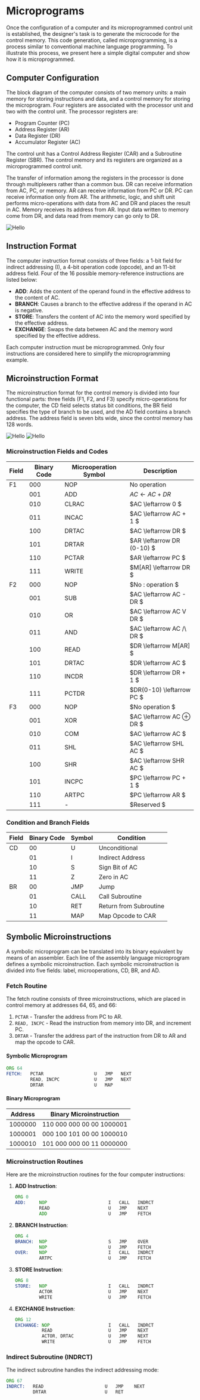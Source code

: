 
# Microprograms
Once the configuration of a computer and its microprogrammed control unit is established, the designer's task is to generate the microcode for the control memory. This code generation, called microprogramming, is a process similar to conventional machine language programming. To illustrate this process, we present here a simple digital computer and show how it is microprogrammed.

## Computer Configuration
The block diagram of the computer consists of two memory units: a main memory for storing instructions and data, and a control memory for storing the microprogram. Four registers are associated with the processor unit and two with the control unit. The processor registers are:

- Program Counter (PC)
- Address Register (AR)
- Data Register (DR)
- Accumulator Register (AC)

The control unit has a Control Address Register (CAR) and a Subroutine Register (SBR). The control memory and its registers are organized as a microprogrammed control unit.

The transfer of information among the registers in the processor is done through multiplexers rather than a common bus. DR can receive information from AC, PC, or memory. AR can receive information from PC or DR. PC can receive information only from AR. The arithmetic, logic, and shift unit performs micro-operations with data from AC and DR and places the result in AC. Memory receives its address from AR. Input data written to memory come from DR, and data read from memory can go only to DR.

<Image src="/c7/x3.png" alt="Hello" className="dark:invert-[0.93]" width={600} height={600} />

## Instruction Format

The computer instruction format consists of three fields: a 1-bit field for indirect addressing (I), a 4-bit operation code (opcode), and an 11-bit address field. Four of the 16 possible memory-reference instructions are listed below:

- **ADD**: Adds the content of the operand found in the effective address to the content of AC.
- **BRANCH**: Causes a branch to the effective address if the operand in AC is negative.
- **STORE**: Transfers the content of AC into the memory word specified by the effective address.
- **EXCHANGE**: Swaps the data between AC and the memory word specified by the effective address.

Each computer instruction must be microprogrammed. Only four instructions are considered here to simplify the microprogramming example.

## Microinstruction Format

The microinstruction format for the control memory is divided into four functional parts: three fields (F1, F2, and F3) specify micro-operations for the computer, the CD field selects status bit conditions, the BR field specifies the type of branch to be used, and the AD field contains a branch address. The address field is seven bits wide, since the control memory has 128 words.

<Image src="/c7/x4.png" alt="Hello" className="dark:invert-[0.93]" width={400} height={400} />
<Image src="/c7/x5.png" alt="Hello" className="dark:invert-[0.93]" width={400} height={400} />

### Microinstruction Fields and Codes

| Field | Binary Code | Microoperation Symbol | Description                    |
|-------|-------------|-----------------------|--------------------------------|
| F1    | 000         | NOP                   | No operation                   |
|       | 001         | ADD                   | $AC \leftarrow AC + DR$                  |
|       | 010         | CLRAC                 | $AC \leftarrow 0 $                       |
|       | 011         | INCAC                 | $AC \leftarrow AC + 1   $                |
|       | 100         | DRTAC                 | $AC \leftarrow DR $                      |
|       | 101         | DRTAR                 | $AR \leftarrow DR (0-10) $               |
|       | 110         | PCTAR                 | $AR \leftarrow PC $                      |
|       | 111         | WRITE                 | $M[AR] \leftarrow DR $                   |
| F2    | 000         | NOP                   | $No \: operation $                  |
|       | 001         | SUB                   | $AC \leftarrow AC - DR $                 |
|       | 010         | OR                    | $AC \leftarrow AC V DR $                 |
|       | 011         | AND                   | $AC \leftarrow AC /\ DR $                |
|       | 100         | READ                  | $DR \leftarrow M[AR] $                   |
|       | 101         | DRTAC                 | $DR \leftarrow AC $                      |
|       | 110         | INCDR                 | $DR \leftarrow DR + 1  $                 |
|       | 111         | PCTDR                 | $DR(0-10) \leftarrow PC $                |
| F3    | 000         | NOP                   | $No operation $                  |
|       | 001         | XOR                   | $AC \leftarrow AC ⊕ DR $                 |
|       | 010         | COM                   | $AC \leftarrow AC $                      |
|       | 011         | SHL                   | $AC \leftarrow SHL AC $                  |
|       | 100         | SHR                   | $AC \leftarrow SHR AC $                  |
|       | 101         | INCPC                 | $PC \leftarrow PC + 1 $                  |
|       | 110         | ARTPC                 | $PC \leftarrow AR $                      |
|       | 111         | -                     | $Reserved $                      |


### Condition and Branch Fields

| Field | Binary Code | Symbol | Condition       |
|-------|-------------|--------|-----------------|
| CD    | 00          | U      | Unconditional   |
|       | 01          | I      | Indirect Address|
|       | 10          | S      | Sign Bit of AC  |
|       | 11          | Z      | Zero in AC      |
| BR    | 00          | JMP    | Jump            |
|       | 01          | CALL   | Call Subroutine |
|       | 10          | RET    | Return from Subroutine |
|       | 11          | MAP    | Map Opcode to CAR |

## Symbolic Microinstructions

A symbolic microprogram can be translated into its binary equivalent by means of an assembler. Each line of the assembly language microprogram defines a symbolic microinstruction. Each symbolic microinstruction is divided into five fields: label, microoperations, CD, BR, and AD.

### Fetch Routine

The fetch routine consists of three microinstructions, which are placed in control memory at addresses 64, 65, and 66:

1. `PCTAR` - Transfer the address from PC to AR.
2. `READ, INCPC` - Read the instruction from memory into DR, and increment PC.
3. `DRTAR` - Transfer the address part of the instruction from DR to AR and map the opcode to CAR.

#### Symbolic Microprogram

```asm
ORG 64
FETCH:   PCTAR                   U   JMP   NEXT
         READ, INCPC             U   JMP   NEXT
         DRTAR                   U   MAP   
```

#### Binary Microprogram

| Address | Binary Microinstruction            |
|---------|-------------------------------------|
| 1000000 | 110 000 000 00 00 1000001           |
| 1000001 | 000 100 101 00 00 1000010           |
| 1000010 | 101 000 000 00 11 0000000           |

### Microinstruction Routines

Here are the microinstruction routines for the four computer instructions:

1. **ADD Instruction**:
   ```asm
   ORG 0
   ADD:     NOP                       I   CALL   INDRCT
            READ                      U   JMP    NEXT
            ADD                       U   JMP    FETCH
   ```

2. **BRANCH Instruction**:
   ```asm
   ORG 4
   BRANCH:  NOP                       S   JMP    OVER
            NOP                       U   JMP    FETCH
   OVER:    NOP                       I   CALL   INDRCT
            ARTPC                     U   JMP    FETCH
   ```

3. **STORE Instruction**:
   ```asm
   ORG 8
   STORE:   NOP                       I   CALL   INDRCT
            ACTOR                     U   JMP    NEXT
            WRITE                     U   JMP    FETCH
   ```

4. **EXCHANGE Instruction**:
   ```asm
   ORG 12
   EXCHANGE: NOP                      I   CALL   INDRCT
             READ                     U   JMP    NEXT
             ACTOR, DRTAC             U   JMP    NEXT
             WRITE                    U   JMP    FETCH
   ```

### Indirect Subroutine (INDRCT)

The indirect subroutine handles the indirect addressing mode:

```asm
ORG 67
INDRCT:   READ                       U   JMP    NEXT
          DRTAR                      U   RET
```
